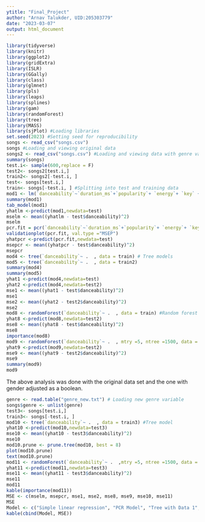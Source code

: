 ```yaml
---
ytitle: "Final_Project"
author: "Arnav Talukder, UID:205303779"
date: "2023-03-07"
output: html_document
---
```


```r
library(tidyverse)
library(knitr)
library(ggplot2)
library(gridExtra)
library(ISLR)
library(GGally)
library(class)
library(glmnet)
library(pls)
library(leaps)
library(splines)
library(gam)
library(randomForest)
library(tree)
library(MASS)
library(sjPlot) #Loading libraries
set.seed(2023) #Setting seed for reproducibility
songs <- read_csv("songs.csv")
songs #Loading and viewing original data
songs2 <- read_csv("songs.csv") #Loading and viewing data with genre variable as  a boolean
summary(songs) 
test.i<- sample(600,replace = F)
test2<- songs2[test.i,]
train2<- songs2[-test.i, ]
test<- songs[test.i,]
train<- songs[-test.i, ] #Splitting into test and training data 
mod1 <- lm(`danceability`~`duration_ms`+`popularity`+ `energy`+ `key` + `loudness` + `mode` + `speechiness`+ `acousticness`+    `instrumentalness` + `liveness` + `valence` , data = train) # Simple linear regression
summary(mod1)
tab_model(mod1)
yhatlm <-predict(mod1,newdata=test)
mselm <- mean((yhatlm - test$danceability)^2)
mselm
pcr.fit = pcr(`danceability`~`duration_ms`+`popularity`+ `energy`+ `key` + `loudness` + `mode` + `speechiness`+ `acousticness`+    `instrumentalness` + `liveness` + `valence` , data = train, scale =T, validation ="CV") # PCR Model
validationplot(pcr.fit, val.type ="MSEP")
yhatpcr <-predict(pcr.fit,newdata=test)
msepcr <- mean((yhatpcr - test$danceability)^2)
msepcr
mod4 <- tree(`danceability`~ .  , data = train) # Tree models
mod5 <- tree(`danceability`~ .  , data = train2)
summary(mod4)
summary(mod5)
yhat1 <-predict(mod4,newdata=test)
yhat2 <-predict(mod4,newdata=test2)
mse1 <- mean((yhat1 - test$danceability)^2)
mse1
mse2 <- mean((yhat2 - test2$danceability)^2)
mse2
mod8 <- randomForest(`danceability`~ .  , data = train) #Random forest models
yhat8 <-predict(mod8,newdata=test2)
mse8 <- mean((yhat8 - test$danceability)^2)
mse8
importance(mod8)
mod9 <- randomForest(`danceability`~ .  , mtry =5, ntree =1500, data = train2)
yhat9 <-predict(mod9,newdata=test2)
mse9 <- mean((yhat9 - test2$danceability)^2)
mse9
summary(mod9)
mod9
```

The above analysis was done with the original data set and the one with gender adjusted as a boolean.

```r
genre <- read.table("genre_new.txt") # Loading new genre variable 
songs$genre <- unlist(genre)
test3<- songs[test.i,]
train3<- songs[-test.i, ]
mod10 <- tree(`danceability`~ .  , data = train3) #Tree model 
yhat10 <-predict(mod10,newdata=test3)
mse10 <- mean((yhat10 - test3$danceability)^2)
mse10
mod10.prune <- prune.tree(mod10, best = 8)
plot(mod10.prune)
text(mod10.prune)
mod11 <- randomForest(`danceability`~ .  ,mtry =5, ntree =1500, data = train3)
yhat11 <-predict(mod11,newdata=test3)
mse11 <- mean((yhat11 - test3$danceability)^2)
mse11
mod11
kable(importance(mod11))
MSE <- c(mselm, msepcr, mse1, mse2, mse8, mse9, mse10, mse11)
MSE
Model <- c("Simple linear regression", "PCR Model", "Tree with Data 1", "Tree Model with Data 2", "Random Forest with Data 1", "Random Forest with Data 2", "Tree with Data 3", "Random Forest with Data 3")
kable(cbind(Model, MSE))
```

